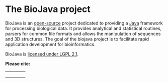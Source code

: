 = The BioJava project =

BioJava is an [[wp:Open source|open-source]] project dedicated to providing a [http://www.java.sun.com Java] framework for processing biological data. It provides analytical and statistical routines, parsers for common file formats and allows the manipulation of sequences and 3D structures. The goal of the biojava project is to facilitate rapid application development for bioinformatics.

BioJava is [[BioJava:License|licensed under LGPL 2.1]].

'''Please cite:'''

{{Reference}}

<table style="width:100%; vertical-align: top">
<tr style="vertical-align: top;">
<td style="width: 25%; vertical-align: top;">
{{Getting_Biojava}}
</td>
<td style="width: 50%; vertical-align: top;">
{{BioJava_Documentation}}
</td>
<td style="width: 25%; vertical-align: top;" rowspan="2">
{{CookBook}}
</td>
</tr>
<tr style="vertical-align: top;">
<td style="width: 25%; vertical-align: top;">
{{Community}}
<td style="width: 50%; vertical-align: top;">
{{Developers}}
</td>
</tr>

<tr>
<td style="width: 25%; vertical-align: top;">
{{Applications}}
</td>
<td style="width: 25%; vertical-align: top;" colspan="2">
{{Thanks}}
</td>

</tr>
</table>